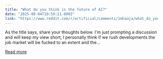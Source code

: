 ```yaml
---
title: "What do you think is the future of AI?"
date: "2025-08-04T10:59:21.000Z"
link: "https://www.reddit.com/r/artificial/comments/1mhaaja/what_do_you_think_is_the_future_of_ai/"
---
```


As the title says, share your thoughts below. I'm just prompting a discussion and will keep my view short, I personally think if we rush developments the job market will be fucked to an extent and the...

[Read more](https://www.reddit.com/r/artificial/comments/1mhaaja/what_do_you_think_is_the_future_of_ai/)
